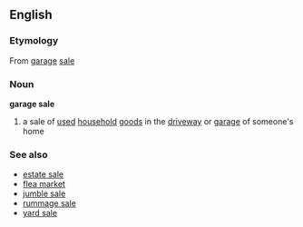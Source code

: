 ==English==
===Etymology===
From [[garage]] [[sale]]
===Noun===
'''garage sale'''
#a sale of [[used]] [[household]] [[goods]] in the [[driveway]] or [[garage]] of someone's home

===See also===
*[[estate sale]]
*[[flea market]]
*[[jumble sale]]
*[[rummage sale]]
*[[yard sale]]